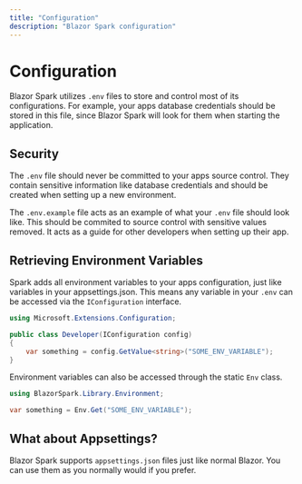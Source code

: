 ```yaml
---
title: "Configuration"
description: "Blazor Spark configuration"
---
```


# Configuration

Blazor Spark utilizes `.env` files to store and control most of its configurations. For example, your apps database credentials should be stored in this file, since Blazor Spark will look for them when starting the application.

## Security
The `.env` file should never be committed to your apps source control. They contain sensitive information like database credentials and should be created when setting up a new environment.

The `.env.example` file acts as an example of what your `.env` file should look like. This should be commited to source control with sensitive values removed. It acts as a guide for other developers when setting up their app.

## Retrieving Environment Variables
Spark adds all environment variables to your apps configuration, just like variables in your appsettings.json. This means any variable in your `.env` can be accessed via the `IConfiguration` interface. 
```csharp
using Microsoft.Extensions.Configuration;

public class Developer(IConfiguration config)
{
    var something = config.GetValue<string>("SOME_ENV_VARIABLE");
}
```
Environment variables can also be accessed through the static `Env` class.

```csharp
using BlazorSpark.Library.Environment;

var something = Env.Get("SOME_ENV_VARIABLE");
```

## What about Appsettings?
Blazor Spark supports `appsettings.json` files just like normal Blazor. You can use them as you normally would if you prefer.